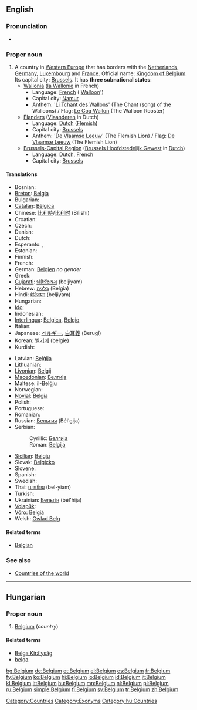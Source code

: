 {{rfc|which red links need entries?}}
==English==

===Pronunciation===
* {{IPA|/bɜldʒʌm/}} {{SAMPA|/bEldZVm/}} {{a|UK}}

===Proper noun===
{{wikipedia}}
{{en-proper noun}}

# A country in [[Western Europe]] that has borders with the [[Netherlands]], [[Germany]], [[Luxembourg]] and [[France]]. Official name: [[Kingdom of Belgium]]. Its capital city: [[Brussels]]. It has '''three subnational states''':
#* [[Wallonia]] ([[la Wallonie]] in French)
#** Language: [[French]] ('[[Walloon]]')
#** Capital city: [[Namur]]
#** Anthem: '[[Li Tchant des Wallons]]' (The Chant (song) of the Walloons) / Flag: [[Le Coq Wallon]] (The Walloon Rooster)
#* [[Flanders]] ([[Vlaanderen]] in Dutch)
#** Language: [[Dutch]] ([[Flemish]])
#** Capital city: [[Brussels]]
#** Anthem: '[[De Vlaamse Leeuw]]' (The Flemish Lion) / Flag: [[De Vlaamse Leeuw]] (The Flemish Lion)
#* [[Brussels-Capital Region]] ([[Brussels Hoofdstedelijk Gewest]] in [[Dutch]])
#** Language: [[Dutch]], [[French]]
#** Capital city: [[Brussels]]

====Translations====
{{trans-top|country in Europe}}
* Bosnian: {{t-|bs|Belgija|f}}
* [[Breton]]: [[Belgia]]
* Bulgarian: {{t+|bg|Белгия|f|sc=Cyrl}}
* [[Catalan]]: [[Bèlgica]] {{f}}
* Chinese: [[比利時]]/[[比利时]] (Bǐlìshí)
* Croatian: {{t+|hr|Belgija|f}}
* Czech: {{t+|cs|Belgie|f}}
* Danish: {{t-|da|Belgien}}
* Dutch: {{t+|nl|België|n}}
* Esperanto: {{t+|eo|Belgio|xs=Esperanto}}, {{t-|eo|Belgujo|xs=Esperanto}}
* Estonian: {{t+|et|Belgia}}
* Finnish: {{t+|fi|Belgia}}
* French: {{t+|fr|Belgique|f}}
* German: [[Belgien]] ''no gender''
* Greek: {{t+|el|Βέλγιο|n|tr=Vélgio|sc=Grek}}
* [[Gujarati]]: [[બેલ્જિયમ]] (beljiyam)
* Hebrew: [[בלגיה]] (Belgia)
* Hindi: [[बेल्जियम]] (beljiyam)
* Hungarian: {{t+|hu|Belgium}}
* [[Ido]]: {{t+|io|Belgia}}
* Indonesian: {{t-|id|Belgia|xs=Indonesian}}
* [[Interlingua]]: [[Belgica]], [[Belgio]]
* Italian: {{t+|it|Belgio|m}}
* Japanese: [[ベルギー]], [[白耳義]] (Berugī)
* Korean: [[벨기에]] (belgie)
* Kurdish: {{KUchar|[[به‌لجیکا]]}}
{{trans-mid}}
* Latvian: [[Beļģija]] {{f}}
* Lithuanian: {{t+|lt|Belgija|f|xs=Lithuanian}}
* [[Livonian]]: [[Belgij]]
* [[Macedonian]]: [[Белгија#Macedonian|Белгија]]
* Maltese: il-[[Belġju]]
* Norwegian: {{t+|no|Belgia}}
* [[Novial]]: [[Belgia]]
* Polish: {{t+|pl|Belgia|f}}
* Portuguese: {{t+|pt|Bélgica}}
* Romanian: {{t+|ro|Belgia|f}}
* Russian: [[Бельгия]] {{f}} (Bél'gija)
* Serbian:
*: Cyrillic: [[Белгија#Serbian|Белгија]] {{f}}
*: Roman: [[Belgija#Serbian|Belgija]] {{f}}
* [[Sicilian]]: [[Belgiu]] {{m}}
* Slovak: [[Belgicko]] {{n}}
* Slovene: {{t+|sl|Belgija|f}}
* Spanish: {{t+|es|Bélgica|f}}
* Swedish: {{t+|sv|Belgien}}
* Thai: [[เบลเยียม]] (bel-yiam)
* Turkish: {{t+|tr|Belçika}}
* Ukrainian: [[Бельгія]] {{f}} (bél'hija)
* [[Volapük]]: {{t+|vo|Belgän}}
* [[Võro]]: [[Belgiä]]
* Welsh: [[Gwlad Belg]] {{f}}
{{trans-bottom}}

====Related terms====
* [[Belgian]]

===See also===
* [[Appendix:Countries of the world|Countries of the world]]

[[Category:Countries]]
[[Category:Exonyms]]

----

==Hungarian==
{{wikipedia|lang=hu}}

===Proper noun===
{{infl|hu|proper noun}}

# [[#English|Belgium]] (''country'')

====Related terms====
* [[Belga Királyság]]
* [[belga]]

[[Category:hu:Countries]]

[[bg:Belgium]]
[[de:Belgium]]
[[et:Belgium]]
[[el:Belgium]]
[[es:Belgium]]
[[fr:Belgium]]
[[fy:Belgium]]
[[ko:Belgium]]
[[hi:Belgium]]
[[io:Belgium]]
[[id:Belgium]]
[[it:Belgium]]
[[kl:Belgium]]
[[lt:Belgium]]
[[hu:Belgium]]
[[mn:Belgium]]
[[nl:Belgium]]
[[pl:Belgium]]
[[ru:Belgium]]
[[simple:Belgium]]
[[fi:Belgium]]
[[sv:Belgium]]
[[tr:Belgium]]
[[zh:Belgium]]